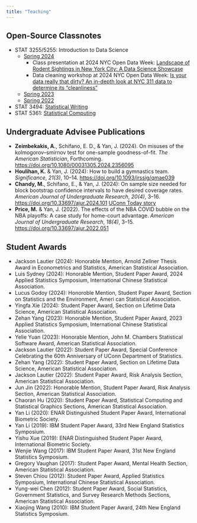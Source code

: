 ```yaml
---
title: "Teaching"
---
```


## Open-Source Classnotes

+ STAT 3255/5255: Introduction to Data Science
    - [Spring 2024](https://statds.github.io/ids-s24/)
        * Class presentation at 2024 NYC Open Data Week: [Landscape of Rodent Sightings in New York City: A Data Science Showcase](https://2024.open-data.nyc/event/landscape-of-rodent-sightings-in-new-york-city-a-data-science-showcase/)
        * Data cleaning workshop at 2024 NYC Open Data Week: [Is your data really that dirty? An in-depth look at NYC 311 data to determine its “cleanliness”](https://2024.open-data.nyc/event/is-your-data-really-that-dirty-an-in-depth-look-at-nyc-311-data-to-determine-its-cleanliness/)
    - [Spring 2023](https://statds.github.io/ids-s23/)
    - [Spring 2022](https://statds.github.io/ids-s22/)
+ STAT 3494: [Statistical Writing](https://statds.github.io/stat-writing/)
+ STAT 5361: [Statistical Computing](https://jun-yan.github.io/stat-5361/)

## Undergraduate Advisee Publications

+ **Zeimbekakis, A.**, Schifano, E. D., & Yan, J. (2024). On misuses of the
kolmogorov--smirnov test for one-sample goodness-of-fit. *The American
Statistician*, Forthcoming.
<https://doi.org/10.1080/00031305.2024.2356095>
+ **Houlihan, K.** & Yan, J. (2024): How to build a gymnastics team.
*Significance*, *21(3)*, 10--14.
<https://doi.org/10.1093/jrssig/qmae039>
+ **Chandy, M.**, Schifano, E., & Yan, J. (2024): On sample size needed for block
bootstrap confidence intervals to have desired coverage rates.
*American Journal of Undergraduate Research*, *20(4)*, 3--16.
<https://doi.org/10.33697/ajur.2024.101>
[UConn Today story](https://today.uconn.edu/2024/04/mathew-chandy-24-college-of-liberal-arts-and-sciences/)
+ **Price, M.** & Yan, J. (2022). The effects of the NBA COVID bubble on the
NBA playoffs: A case study for home-court advantage. *American Journal
of Undergraduate Research*, *18(4)*, 3--15.
<https://doi.org/10.33697/ajur.2022.051>


## Student Awards

+ Jackson Lautier (2024): Honorable Mention, Arnold Zellner Thesis Award in Econometrics and Statistics, American Statistical Association.
+ Luis Sydney (2024): Honorable Mention, Student Paper Award, 2024 Applied Statistics Symposium, International Chinese Statistical Association.
+ Lucus Godoy (2024): Honoroble Mention, Student Paper Award, Section on Statistics and the Environment, Ameri can Statistical Association.
+ Yingfa Xie (2024): Student Paper Award, Section on Lifetime Data Science, American Statistical Association.
+ Zehan Yang (2023): Honorable Mention, Student Paper Award, 2023 Applied Statistics Symposium, International Chinese Statistical Association.
+ Yelie Yuan (2023): Honorable Mention, John M. Chambers Statistical Software Award, American Statistical Association.
+ Jackson Lautier (2022): Student Paper Award, Special Conference Celebrating the 60th Anniversary of UConn Department of Statistics.
+ Zehan Yang (2022): Student Paper Award, Section on Lifetime Data Science, American Statistical Association.
+ Jackson Lautier (2022): Student Paper Award, Risk Analysis Section, American Statistical Association.
+ Jun Jin (2022): Honorable Mention, Student Paper Award, Risk Analysis Section, American Statistical Association.
+ Chaoran Hu (2020): Student Paper Award, Statistical Computing and Statistical Graphics Sections, American Statistical Association.
+ Yan Li (2020): ENAR Distinguished Student Paper Award, International Biometric Society.
+ Yan Li (2019): IBM Student Paper Award, 33rd New England Statistics Symposium.
+ Yishu Xue (2019): ENAR Distinguished Student Paper Award, International Biometric Society.
+ Wenjie Wang (2017): IBM Student Paper Award, 31st New England Statistics Symposium.
+ Gregory Vaughan (2017): Student Paper Award, Mental Health Section, American Statistical Association.
+ Steven Chiou (2012): Student Paper Award, Applied Statistics Symposium, International Chinese Statistical Association.
+ Yung-wei Chen (2012): Student Paper Award, Social Statistics, Government Statistics, and Survey Research Methods Sections, American Statistical Association.
+ Xiaojing Wang (2010): IBM Student Paper Award, 24th New England Statistics Symposium.